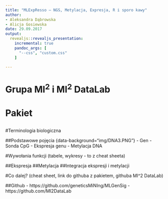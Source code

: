 ```yaml
---
title: "MLExpResso – NGS, Metylacja, Expresja, R i sporo kawy"
author: 
- Aleksandra Dąbrowska
- Alicja Gosiewska
date: 29.09.2017
output: 
  revealjs::revealjs_presentation:
    incremental: true
    pandoc_args: [
      "--css", "custom.css"
    ]
    
---
```

  
# Grupa MI<sup>2</sup> i MI<sup>2</sup> DataLab
  
# Pakiet

## {data-background="prezentacje_biala_fioletowa/Slajd8.PNG"}
## {data-background="prezentacje_biala_fioletowa/Slajd9.PNG"}
## {data-background="prezentacje_biala_fioletowa/Slajd10.PNG"}
## {data-background="prezentacje_biala_fioletowa/Slajd11.PNG"}
## {data-background="prezentacje_biala_fioletowa/Slajd12.PNG"}

#Terminologia biologiczna

##Podstawowe  pojęcia {data-background="img/DNA3.PNG"}
- Gen 
- Sonda CpG
- Ekspresja genu
- Metylacja DNA

#Wywołania funkcji
(tabele, wykresy - to z cheat sheeta)

##Ekspresja
##Metylacja
##Integracja ekspresji i metylacji

#Co dalej?
(cheat sheet, link do githuba z pakietem, githuba MI^2 DataLab)

##Github
- https://github.com/geneticsMiNIng/MLGenSig
- https://github.com/MI2DataLab